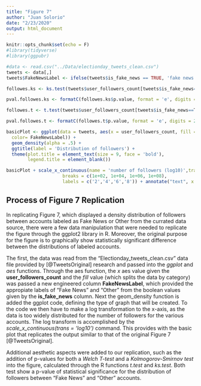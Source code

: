 ```yaml
---
title: "Figure 7"
author: "Juan Solorio"
date: "2/23/2020"
output: html_document
---
```


```r
knitr::opts_chunk$set(echo = F)
#library(tidyverse)
#library(ggpubr)

#data <- read.csv("../Data/electionday_tweets_clean.csv")
tweets <- data[,]
tweets$FakeNewsLabel <- ifelse(tweets$is_fake_news == TRUE, 'fake news', 'other')

```

```r
followes.ks <- ks.test(tweets$user_followers_count[tweets$is_fake_news==T],tweets$user_followers_count[tweets$is_fake_news==F])

pval.followes.ks <- formatC(followes.ks$p.value, format = 'e', digits = 2)

followes.t <- t.test(tweets$user_followers_count[tweets$is_fake_news==T],tweets$user_followers_count[tweets$is_fake_news==F])

pval.followes.t <- formatC(followes.t$p.value, format = 'e', digits = 2)

```

```r

basicPlot <- ggplot(data = tweets, aes(x = user_followers_count, fill = FakeNewsLabel ,
  color= FakeNewsLabel)) +
  geom_density(alpha = .5) +
  ggtitle(label = 'Distribution of followers') + 
  theme(plot.title = element_text(size = 9, face = 'bold'),
        legend.title = element_blank())

basicPlot + scale_x_continuous(name = 'number of followers (log10)',trans = 'log10',
                     breaks = c(1e+02, 1e+04, 1e+06, 1e+08),
                     labels = c('2','4','6','8')) + annotate("text", x = 1e+03:1e+03, y = c(.4,.5), label = c(paste(' T-test p-value:',pval.followes.t),paste(' KS test p-value:',pval.followes.ks)),size=3)
```

## Process of Figure 7 Replication

In replicating Figure 7, which displayed a density distribution of followers between accounts labeled as Fake News or Other from the currated data source, there were a few data manipulation that were needed to replicate the figure through the ggplot2 library in R. Moreover, the original purpose for the figure is to graphically show statistically significant difference between the distributions of labeled accounts.

The first, the data was read from the "Electionday_tweets_clean.csv" data file provided by [@TweetsOriginal] research and passed into the *ggplot* and *aes* functions. Through the aes function, the *x* aes value given the **user_followers_count** and the *fill* value (which splits the data by category) was passed a new engineered column **FakeNewsLabel**, which provided the appropiate labels of "Fake News" and "Other" from the boolean values given by the **is_fake_news** column. Next the geom_density function is added the ggplot code, defining the type of graph that will be created. To the code we then have to make a log transformation to the x-axis, as the data is too widely distributed for the number of followers for the various accounts. The log transform is accomplished by the *scale_x_continuous(trans = 'log10')* command. This provides with the basic plot that replicates the output similar to that of the original Figure 7 [@TweetsOriginal].

Additional aesthetic aspects were added to our replication, such as the addition of p-values for both a *Welch T-test* and a *Kolmogorov-Smirnov test* into the figure, calculated through the R functions *t.test* and *ks.test*. Both test show a p-value of statistical significance for the distribution of followers between "Fake News" and "Other" accounts.

